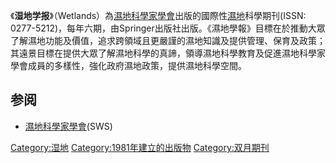 《'''湿地学报'''》（Wetlands）為[[濕地科學家學會|濕地科學家學會]]出版的國際性[[濕地|濕地]]科學期刊(ISSN: 0277-5212)，每年六期，由Springer出版社出版。《濕地學報》目標在於推動大眾了解濕地功能及價值，追求跨領域且更嚴謹的濕地知識及提供管理、保育及政策；其遠景目標在提供大眾了解濕地科學的真諦，領導濕地科學教育及促進濕地科學家學會成員的多樣性，強化政府濕地政策，提供濕地科學空間。

== 参阅 ==
* [[濕地科學家學會|濕地科學家學會]](SWS)

{{湿地}}

[[Category:湿地|Category:湿地]]
[[Category:1981年建立的出版物|Category:1981年建立的出版物]]
[[Category:双月期刊|Category:双月期刊]]